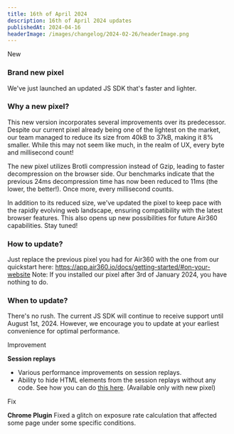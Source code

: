 ```yaml
---
title: 16th of April 2024
description: 16th of April 2024 updates
publishedAt: 2024-04-16
headerImage: /images/changelog/2024-02-26/headerImage.png
---
```


<Badge variant="noLink" className="m-0">
  <span>New</span>
</Badge>

### Brand new pixel
We've just launched an updated JS SDK that's faster and lighter.

### Why a new pixel?
This new version incorporates several improvements over its predecessor. Despite our current pixel already being one of the lightest on the market, our team managed to reduce its size from 40kB to 37kB, making it 8% smaller. While this may not seem like much, in the realm of UX, every byte and millisecond count!

The new pixel utilizes Brotli compression instead of Gzip, leading to faster decompression on the browser side. Our benchmarks indicate that the previous 24ms decompression time has now been reduced to 11ms (the lower, the better!). Once more, every millisecond counts.

In addition to its reduced size, we've updated the pixel to keep pace with the rapidly evolving web landscape, ensuring compatibility with the latest browser features. This also opens up new possibilities for future Air360 capabilities. Stay tuned!

### How to update?
Just replace the previous pixel you had for Air360 with the one from our quickstart here: https://app.air360.io/docs/getting-started/#on-your-website
Note: If you installed our pixel after 3rd of January 2024, you have nothing to do.

### When to update?
There's no rush. The current JS SDK will continue to receive support until August 1st, 2024. However, we encourage you to update at your earliest convenience for optimal performance.


<Badge variant="noLink" className="m-0">
  <span>Improvement</span>
</Badge>

**Session replays**
- Various performance improvements on session replays.
- Ability to hide HTML elements from the session replays without any code. See how you can do [this here](https://help.air360.io/settings/app-settings/#pii-personal-identifiable-information-to-remove). (Available only with new pixel)


<Badge variant="noLink" className="m-0">
  <span>Fix</span>
</Badge>

**Chrome Plugin**
Fixed a glitch on exposure rate calculation that affected some page under some specific conditions.


